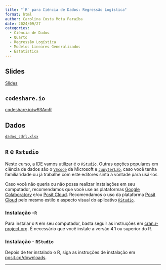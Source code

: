 ```yaml
---
title: "`R` para Ciência de Dados: Regressão Logística"
format: html
author: Carolina Costa Mota Paraíba
date: 2024/09/27
categories:
  - Ciência de Dados
  - Quarto
  - Regressão Logística
  - Modelos Lineares Generalizados
  - Estatística
---
```


## Slides

[Slides](aula_reglog.pdf){target="_blank"}

## `codeshare.io`

[codeshare.io/w93AmR](https://codeshare.io/w93AmR)

## Dados

[`dados_cdrl.xlsx`](dados_cdrl.xlsx)

## `R` e `Rstudio`

Neste curso, a IDE vamos utilizar é o [`RStudio`](https://posit.co/downloads/){target="_blank"}. Outras opções populares em ciência de dados são o [`VScode`](https://code.visualstudio.com/Download){target="_blank"} da Microsoft e [`JupyterLab`](https://jupyter.org/install){target="_blank"}, caso você tenha familiaridade ou já trabalhe com este editores sinta a vontade para usá-los.

Caso você não queria ou não possa realizar instalações em seu computador, recomendamos que você use as plataformas [Google Colaboratory](https://colab.research.google.com/){target="_blank"} e/ou [Posit Cloud](https://posit.cloud){target="_blank"}. Recomendamos o uso da plataforma [Posit Cloud](https://posit.cloud){target="_blank"} pelo mesmo estilo e aspecto visual do aplicativo [`RStudio`](https://posit.co/downloads/){target="_blank"}.

### Instalação -`R`

Para instalar o `R` em seu computador, basta seguir as instruções em [cran.r-project.org](https://cran.r-project.org/). É necessário que você instale a versão 4.1 ou superior do R.

### Instalação - `RStudio`

Depois de ter instalado o R, siga as instruções de instalação em [posit.co/downloads](https://posit.co/downloads/).

---
